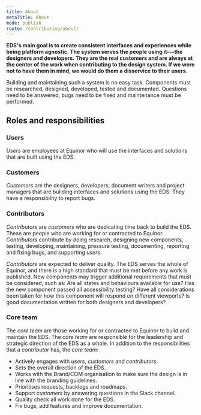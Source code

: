```yaml
---
title: About
metaTitle: About
mode: publish
route: /contributing/about/
---
```


**EDS's main goal is to create consistent interfaces and experiences while being platform agnostic. The system serves the people using it---the designers and developers. They are the real customers and are always at the center of the work when contributing to the design system. If we were not to have them in mind, we would do them a disservice to their users.**

Building and maintaining such a system is no easy task. Components must be researched, designed, developed, tested and documented. Questions need to be answered, bugs need to be fixed and maintenance must be performed.

## Roles and responsibilities

### Users

_Users_ are employees at Equinor who will use the interfaces and solutions that are built using the EDS.

### Customers

_Customers_ are the designers, developers, document writers and project managers that are building interfaces and solutions using the EDS. They have a responsibility to report bugs.

### Contributors

_Contributors_ are _customers_ who are dedicating time back to build the EDS. These are people who are working for or contracted to Equinor. _Contributors_ contribute by doing research, designing new components, testing, developing, maintaining, pressure testing, documenting, reporting and fixing bugs, and supporting _users_.

_Contributors_ are expected to deliver quality. The EDS serves the whole of Equinor, and there is a high standard that must be met before any work is published. New components may trigger additional requirements that must be considered, such as: Are all states and behaviours available for use? Has the new component passed all accessibility testing? Have all considerations been taken for how this component will respond on different viewports? Is good documentation written for both designers and developers?

### Core team

The _core team_ are those working for or contracted to Equinor to build and maintain the EDS. The _core team_ are responsible for the leadership and strategic direction of the EDS as a whole. In addition to the responsibilities that a _contributor_ has, the _core team_:

- Actively engages with _users_, _customers_ and _contributors_.
- Sets the overall direction of the EDS.
- Works with the Brand/COM organisation to make sure the design is in line with the branding guidelines.
- Prioritises requests, backlogs and roadmaps.
- Support _customers_ by answering questions in the Slack channel.
- Quality check all work done for the EDS.
- Fix bugs, add features and improve documentation.
  <!--* Label, close and manage GitHub issues. (:warning: Victor needs to approve this)-->
  <!--* Close and merge GitHub pull requests. (:warning: Victor needs to approve this)-->
  <!--* Ensure that issues and pull requests progress at a reasonable rate. (:warning: Victor needs to approve this)-->
